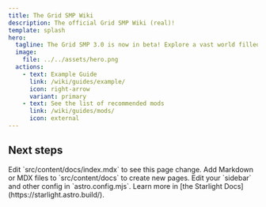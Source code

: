 ```yaml
---
title: The Grid SMP Wiki
description: The official Grid SMP Wiki (real)!
template: splash
hero:
  tagline: The Grid SMP 3.0 is now in beta! Explore a vast world filled with stunning landscapes, challenging quests, and a vibrant community of players.
  image:
    file: ../../assets/hero.png
  actions:
    - text: Example Guide
      link: /wiki/guides/example/
      icon: right-arrow
      variant: primary
    - text: See the list of recommended mods
      link: /wiki/guides/mods/
      icon: external
---
```



## Next steps

<CardGrid stagger>
	<Card title="Update content" icon="pencil">
		Edit `src/content/docs/index.mdx` to see this page change.
	</Card>
	<Card title="Add new content" icon="add-document">
		Add Markdown or MDX files to `src/content/docs` to create new pages.
	</Card>
	<Card title="Configure your site" icon="setting">
		Edit your `sidebar` and other config in `astro.config.mjs`.
	</Card>
	<Card title="Read the docs" icon="open-book">
		Learn more in [the Starlight Docs](https://starlight.astro.build/).
	</Card>
</CardGrid>
